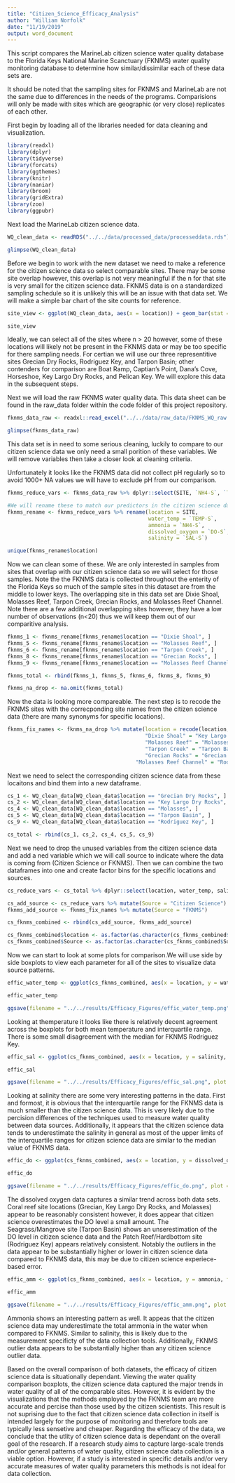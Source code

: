 ```yaml
---
title: "Citizen_Science_Efficacy_Analysis"
author: "William Norfolk"
date: "11/19/2019"
output: word_document
---
```



This script compares the MarineLab citizen science water quality database to the Florida Keys National Marine Scanctuary (FKNMS) water quality monitoring database to determine how similar/dissimilar each of these data sets are. 

It should be noted that the sampling sites for FKNMS and MarineLab are not the same due to differences in the needs of the programs. Comparisions will only be made with sites which are geographic (or very close) replicates of each other.

First begin by loading all of the libraries needed for data cleaning and visualization.
```r

library(readxl)
library(dplyr)
library(tidyverse)
library(forcats)
library(ggthemes)
library(knitr)
library(naniar)
library(broom)
library(gridExtra)
library(zoo)
library(ggpubr)

```

Next load the MarineLab citizen science data.
```r


WQ_clean_data <- readRDS("../../data/processed_data/processeddata.rds")

glimpse(WQ_clean_data)

```

Before we begin to work with the new dataset we need to make a reference for the citizen science data so select comparable sites. There may be some site overlap however, this overlap is not very meaningful if the n for that site is very small for the citizen science data. FKNMS data is on a standardized sampling schedule so it is unlikely this will be an issue with that data set. We will make a simple bar chart of the site counts for reference.

```r

site_view <- ggplot(WQ_clean_data, aes(x = location)) + geom_bar(stat = "count") + theme(axis.text.x = element_text(angle = 45, hjust = 1))

site_view

```
Ideally, we can select all of the sites where n > 20 however, some of these locations will likely not be present in the FKNMS data or may be too specific for there sampling needs. For certian we will use our three representitive sites Grecian Dry Rocks, Rodriguez Key, and Tarpon Basin; other contenders for comparison are Boat Ramp, Captian's Point, Dana's Cove, Horseshoe, Key Largo Dry Rocks, and Pelican Key. We will explore this data in the subsequent steps.

Next we will load the raw FKNMS water quality data. This data sheet can be found in the raw_data folder within the code folder of this project repository. 

```r
fknms_data_raw <- readxl::read_excel("../../data/raw_data/FKNMS_WQ_raw.xlsx")

glimpse(fknms_data_raw)
```

This data set is in need to some serious cleaning, luckily to compare to our citizen science data we only need a small porition of these variables. We will remove variables then take a closer look at cleaning criteria. 

Unfortunately it looks like the FKNMS data did not collect pH regularly so to avoid 1000+ NA values we will have to exclude pH from our comparison. 

```r
fknms_reduce_vars <- fknms_data_raw %>% dplyr::select(SITE, `NH4-S`, `TEMP-S`, `DO-S`, `SAL-S`)

#We will rename these to match our predictors in the citizen science dataset.
fknms_rename <- fknms_reduce_vars %>% rename(location = SITE, 
                                             water_temp = `TEMP-S`,
                                             ammonia = `NH4-S`,
                                             dissolved_oxygen = `DO-S`,
                                             salinity = `SAL-S`)

unique(fknms_rename$location)
```

Now we can clean some of these. We are only interested in samples from sites that overlap with our citizen science data so we will select for those samples. Note the the FKNMS data is collected throughout the enterity of the Florida Keys so much of the sample sites in this dataset are from the middle to lower keys. The overlapping site in this data set are Dixie Shoal, Molasses Reef, Tarpon Creek, Grecian Rocks, and Molasses Reef Channel. Note there are a few additional overlapping sites however, they have a low number of observations (n<20) thus we will keep them out of our comparitive analysis. 

```r
fknms_1 <- fknms_rename[fknms_rename$location == "Dixie Shoal", ]
fknms_5 <- fknms_rename[fknms_rename$location == "Molasses Reef", ]
fknms_6 <- fknms_rename[fknms_rename$location == "Tarpon Creek", ]
fknms_8 <- fknms_rename[fknms_rename$location == "Grecian Rocks", ]
fknms_9 <- fknms_rename[fknms_rename$location == "Molasses Reef Channel", ]

fknms_total <- rbind(fknms_1, fknms_5, fknms_6, fknms_8, fknms_9)

fknms_na_drop <- na.omit(fknms_total)

```

Now the data is looking more compareable. The next step is to recode the FKNMS sites with the correcponding site names from the citizen science data (there are many synonyms for specific locations).

```r
fknms_fix_names <- fknms_na_drop %>% mutate(location = recode(location, 
                                            "Dixie Shoal" = "Key Largo Dry Rocks",
                                            "Molasses Reef" = "Molasses",
                                            "Tarpon Creek" = "Tarpon Basin",
                                            "Grecian Rocks" = "Grecian Dry Rocks",
                                         "Molasses Reef Channel" = "Rodriguez Key"))


```


Next we need to select the corresponding citizen science data from these locaitons and bind them into a new dataframe.

```r
cs_1 <- WQ_clean_data[WQ_clean_data$location == "Grecian Dry Rocks", ]
cs_2 <- WQ_clean_data[WQ_clean_data$location == "Key Largo Dry Rocks", ]
cs_4 <- WQ_clean_data[WQ_clean_data$location == "Molasses", ]
cs_5 <- WQ_clean_data[WQ_clean_data$location == "Tarpon Basin", ]
cs_9 <- WQ_clean_data[WQ_clean_data$location == "Rodriguez Key", ]

cs_total <- rbind(cs_1, cs_2, cs_4, cs_5, cs_9)

```

Next we need to drop the unused variables from the citizen science data and add a ned variable which we will call source to indicate where the data is coming from (Citizen Science or FKNMS). Then we can combine the two dataframes into one and create factor bins for the specific locations and sources. 

```r
cs_reduce_vars <- cs_total %>% dplyr::select(location, water_temp, salinity, dissolved_oxygen, ammonia)

cs_add_source <- cs_reduce_vars %>% mutate(Source = "Citizen Science")
fknms_add_source <- fknms_fix_names %>% mutate(Source = "FKNMS")

cs_fknms_combined <- rbind(cs_add_source, fknms_add_source)

cs_fknms_combined$location <- as.factor(as.character(cs_fknms_combined$location))
cs_fknms_combined$Source <- as.factor(as.character(cs_fknms_combined$Source))

```

Now we can start to look at some plots for comparison.We will use side by side boxplots to view each parameter for all of the sites to visualize data source patterns.

```r
effic_water_temp <- ggplot(cs_fknms_combined, aes(x = location, y = water_temp, fill = Source)) + geom_boxplot() + theme(axis.text.x = element_text(angle = 45, hjust = 1)) + xlab("Sampling Location") + ylab("Water Temperature (C)") + ggtitle("Citizen Science vs. FKNMS Water Temperature") + labs(fill = "Data Source")

effic_water_temp

ggsave(filename = "../../results/Efficacy_Figures/effic_water_temp.png", plot = effic_water_temp) 

```

Looking at themperature it looks like there is relatively decent agreement across the boxplots for both mean temperature and interquartile range. There is some small disagreement with the median for FKNMS Rodriguez Key. 

```r
effic_sal <- ggplot(cs_fknms_combined, aes(x = location, y = salinity, fill = Source)) + geom_boxplot() + theme(axis.text.x = element_text(angle = 45, hjust = 1)) + xlab("Sampling Location") + ylab("Salinity") + ggtitle("Citizen Science vs. FKNMS Salinity (ppt)") + labs(fill = "Data Source")

effic_sal

ggsave(filename = "../../results/Efficacy_Figures/effic_sal.png", plot = effic_sal) 

```

Looking at salinity there are some very interesting patterns in the data. First and formost, it is obvious that the interquartile range for the FKNMS data is much smaller than the citizen science data. This is very likely due to the percision differences of the techniques used to measure water quality between data sources. Additionally, it appears that the citizen science data tends to underestimate the salinity in general as most of the upper limits of the interquartile ranges for citizen science data are similar to the median value of FKNMS data.

```r
effic_do <- ggplot(cs_fknms_combined, aes(x = location, y = dissolved_oxygen, fill = Source)) + geom_boxplot() + theme(axis.text.x = element_text(angle = 45, hjust = 1)) + xlab("Sampling Location") + ylab("Dissolved Oxygen (mg/L)") + ggtitle("Citizen Science vs. FKNMS Dissolved Oxygen") + labs(fill = "Data Source")

effic_do

ggsave(filename = "../../results/Efficacy_Figures/effic_do.png", plot = effic_do) 

```

The dissolved oxygen data captures a similar trend across both data sets. Coral reef site locations (Grecian, Key Largo Dry Rocks, and Molasses) appear to be reasonably consistent however, it does appear that citizen science overestimates the DO level a small amount. The Seagrass/Mangrove site (Tarpon Basin) shows an unserestimation of the DO level in citizen science data and the Patch Reef/Hardbottom site (Rodriguez Key) appears relatively consistent. Notably the outliers in the data appear to be substantially higher or lower in citizen science data compared to FKNMS data, this may be due to citizen science experiece-based error.

```r
effic_amm <- ggplot(cs_fknms_combined, aes(x = location, y = ammonia, fill = Source)) + geom_boxplot() + theme(axis.text.x = element_text(angle = 45, hjust = 1)) + xlab("Sampling Location") + ylab("Ammonia") + ggtitle("Citizen Science vs. FKNMS Ammonia (ppt)") + labs(fill = "Data Source")

effic_amm

ggsave(filename = "../../results/Efficacy_Figures/effic_amm.png", plot = effic_amm) 

```

Ammonia shows an interesting pattern as well. It appeas that the citizen science data may underestimate the total ammonia in the water when compared to FKNMS. Similar to salinity, this is likely due to the measurement specificty of the data collection tools. Additionally, FKNMS outlier data appears to be substantially higher than any citizen science outlier data.


Based on the overall comparison of both datasets, the efficacy of citizen science data is situationally dependant. Viewing the water quality comparison boxplots, the citizen science data captured the major trends in water quality of all of the comparable sites. However, it is evident by the visualizations that the methods employed by the FKNMS team are more accurate and percise than those used by the citizen scientists. This result is not suprising due to the fact that citizen science data collection in itself is intended largely for the purpose of monitoring and therefore tools are typically less sensetive and cheaper. Regarding the efficacy of the data, we conclude that the utlity of citizen science data is dependant on the overall goal of the research. If a research study aims to capture large-scale trends and/or general patterns of water quality, citizen science data collection is a viable option. However, if a study is interested in specific details and/or very accurate measures of water quality parameters this methods is not ideal for data collection. 





